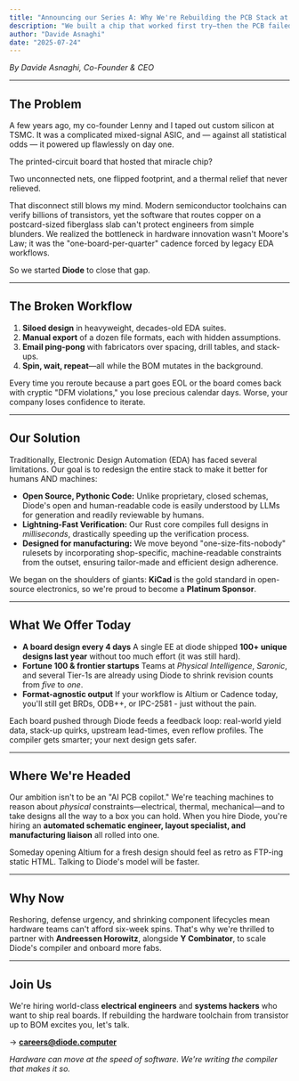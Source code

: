 ```yaml
---
title: "Announcing our Series A: Why We're Rebuilding the PCB Stack at Diode"
description: "We built a chip that worked first try—then the PCB failed. Here's why we're rebuilding the entire PCB stack."
author: "Davide Asnaghi"
date: "2025-07-24"
---
```


*By Davide Asnaghi, Co-Founder & CEO*

---

## The Problem

A few years ago, my co-founder Lenny and I taped out custom silicon at TSMC. It was a complicated mixed-signal ASIC, and — against all statistical odds — it powered up flawlessly on day one.

The printed-circuit board that hosted that miracle chip?

Two unconnected nets, one flipped footprint, and a thermal relief that never relieved.

That disconnect still blows my mind. Modern semiconductor toolchains can verify billions of transistors, yet the software that routes copper on a postcard-sized fiberglass slab can't protect engineers from simple blunders. We realized the bottleneck in hardware innovation wasn't Moore's Law; it was the "one-board-per-quarter" cadence forced by legacy EDA workflows.

So we started **Diode** to close that gap.

---

## The Broken Workflow

1. **Siloed design** in heavyweight, decades-old EDA suites.  
2. **Manual export** of a dozen file formats, each with hidden assumptions.  
3. **Email ping-pong** with fabricators over spacing, drill tables, and stack-ups.  
4. **Spin, wait, repeat**—all while the BOM mutates in the background.

Every time you reroute because a part goes EOL or the board comes back with cryptic "DFM violations," you lose precious calendar days. Worse, your company loses confidence to iterate.

---

## Our Solution

Traditionally, Electronic Design Automation (EDA) has faced several limitations. Our goal is to redesign the entire stack to make it better for humans AND machines:

* **Open Source, Pythonic Code:** Unlike proprietary, closed schemas, Diode's open and human-readable code is easily understood by LLMs for generation and readily reviewable by humans.  
* **Lightning-Fast Verification:** Our Rust core compiles full designs in *milliseconds*, drastically speeding up the verification process.
* **Designed for manufacturing:** We move beyond "one-size-fits-nobody" rulesets by incorporating shop-specific, machine-readable constraints from the outset, ensuring tailor-made and efficient design adherence.

We began on the shoulders of giants: **KiCad** is the gold standard in open-source electronics, so we're proud to become a **Platinum Sponsor**.

---

## What We Offer Today

* **A board design every 4 days** A single EE at diode shipped **100+ unique designs last year** without too much effort (it was still hard).
* **Fortune 100 & frontier startups** Teams at *Physical Intelligence*, *Saronic*, and several Tier-1s are already using Diode to shrink revision counts from *five* to *one*.
* **Format-agnostic output** If your workflow is Altium or Cadence today, you'll still get BRDs, ODB++, or IPC-2581 - just without the pain.

Each board pushed through Diode feeds a feedback loop: real-world yield data, stack-up quirks, upstream lead-times, even reflow profiles. The compiler gets smarter; your next design gets safer.

---

## Where We're Headed

Our ambition isn't to be an "AI PCB copilot." We're teaching machines to reason about *physical* constraints—electrical, thermal, mechanical—and to take designs all the way to a box you can hold. When you hire Diode, you're hiring an **automated schematic engineer, layout specialist, and manufacturing liaison** all rolled into one.

Someday opening Altium for a fresh design should feel as retro as FTP-ing static HTML. Talking to Diode's model will be faster.

---

## Why Now

Reshoring, defense urgency, and shrinking component lifecycles mean hardware teams can't afford six-week spins. That's why we're thrilled to partner with **Andreessen Horowitz**, alongside **Y Combinator**, to scale Diode's compiler and onboard more fabs.

---

## Join Us

We're hiring world-class **electrical engineers** and **systems hackers** who want to ship real boards. If rebuilding the hardware toolchain from transistor up to BOM excites you, let's talk.

→  **careers@diode.computer**

*Hardware can move at the speed of software. We're writing the compiler that makes it so.*